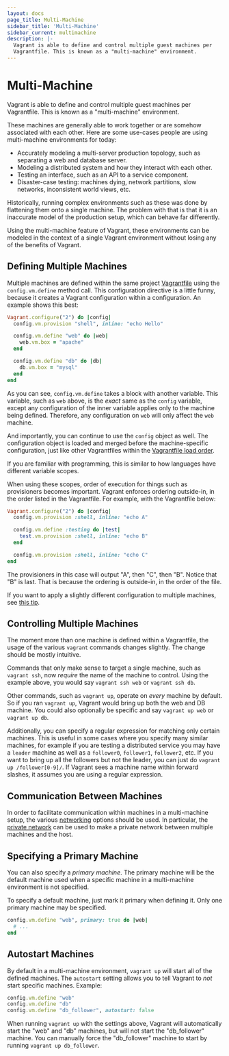 ```yaml
---
layout: docs
page_title: Multi-Machine
sidebar_title: 'Multi-Machine'
sidebar_current: multimachine
description: |-
  Vagrant is able to define and control multiple guest machines per
  Vagrantfile. This is known as a "multi-machine" environment.
---
```


# Multi-Machine

Vagrant is able to define and control multiple guest machines per
Vagrantfile. This is known as a "multi-machine" environment.

These machines are generally able to work together or are somehow associated
with each other. Here are some use-cases people are using multi-machine
environments for today:

- Accurately modeling a multi-server production topology, such as separating
  a web and database server.
- Modeling a distributed system and how they interact with each other.
- Testing an interface, such as an API to a service component.
- Disaster-case testing: machines dying, network partitions, slow networks,
  inconsistent world views, etc.

Historically, running complex environments such as these was done by
flattening them onto a single machine. The problem with that is that it is
an inaccurate model of the production setup, which can behave far differently.

Using the multi-machine feature of Vagrant, these environments can be modeled
in the context of a single Vagrant environment without losing any of the
benefits of Vagrant.

## Defining Multiple Machines

Multiple machines are defined within the same project [Vagrantfile](/docs/vagrantfile/)
using the `config.vm.define` method call. This configuration directive
is a little funny, because it creates a Vagrant configuration within a
configuration. An example shows this best:

```ruby
Vagrant.configure("2") do |config|
  config.vm.provision "shell", inline: "echo Hello"

  config.vm.define "web" do |web|
    web.vm.box = "apache"
  end

  config.vm.define "db" do |db|
    db.vm.box = "mysql"
  end
end
```

As you can see, `config.vm.define` takes a block with another variable. This
variable, such as `web` above, is the _exact_ same as the `config` variable,
except any configuration of the inner variable applies only to the machine
being defined. Therefore, any configuration on `web` will only affect the
`web` machine.

And importantly, you can continue to use the `config` object as well. The
configuration object is loaded and merged before the machine-specific configuration,
just like other Vagrantfiles within the
[Vagrantfile load order](/docs/vagrantfile/#load-order).

If you are familiar with programming, this is similar to how languages have
different variable scopes.

When using these scopes, order of execution for things such as
provisioners becomes important. Vagrant enforces ordering outside-in, in
the order listed in the Vagrantfile. For example, with the Vagrantfile
below:

```ruby
Vagrant.configure("2") do |config|
  config.vm.provision :shell, inline: "echo A"

  config.vm.define :testing do |test|
    test.vm.provision :shell, inline: "echo B"
  end

  config.vm.provision :shell, inline: "echo C"
end
```

The provisioners in this case will output "A", then "C", then "B". Notice
that "B" is last. That is because the ordering is outside-in, in
the order of the file.

If you want to apply a slightly different configuration to multiple machines,
see [this tip](/docs/vagrantfile/tips#loop-over-vm-definitions).

## Controlling Multiple Machines

The moment more than one machine is defined within a Vagrantfile, the
usage of the various `vagrant` commands changes slightly. The change should
be mostly intuitive.

Commands that only make sense to target a single machine, such as
`vagrant ssh`, now _require_ the name of the machine to control. Using
the example above, you would say `vagrant ssh web` or `vagrant ssh db`.

Other commands, such as `vagrant up`, operate on _every_ machine by
default. So if you ran `vagrant up`, Vagrant would bring up both the
web and DB machine. You could also optionally be specific and say
`vagrant up web` or `vagrant up db`.

Additionally, you can specify a regular expression for matching only
certain machines. This is useful in some cases where you specify many similar
machines, for example if you are testing a distributed service you may have
a `leader` machine as well as a `follower0`, `follower1`, `follower2`, etc. If you
want to bring up all the followers but not the leader, you can just do
`vagrant up /follower[0-9]/`. If Vagrant sees a machine name within forward
slashes, it assumes you are using a regular expression.

## Communication Between Machines

In order to facilitate communication within machines in a multi-machine setup,
the various [networking](/docs/networking/) options should be used.
In particular, the [private network](/docs/networking/private_network) can
be used to make a private network between multiple machines and the host.

## Specifying a Primary Machine

You can also specify a _primary machine_. The primary machine will be the
default machine used when a specific machine in a multi-machine environment
is not specified.

To specify a default machine, just mark it primary when defining it. Only
one primary machine may be specified.

```ruby
config.vm.define "web", primary: true do |web|
  # ...
end
```

## Autostart Machines

By default in a multi-machine environment, `vagrant up` will start
all of the defined machines. The `autostart` setting allows you to tell
Vagrant to _not_ start specific machines. Example:

```ruby
config.vm.define "web"
config.vm.define "db"
config.vm.define "db_follower", autostart: false
```

When running `vagrant up` with the settings above, Vagrant will automatically
start the "web" and "db" machines, but will not start the "db_follower" machine.
You can manually force the "db_follower" machine to start by running
`vagrant up db_follower`.
